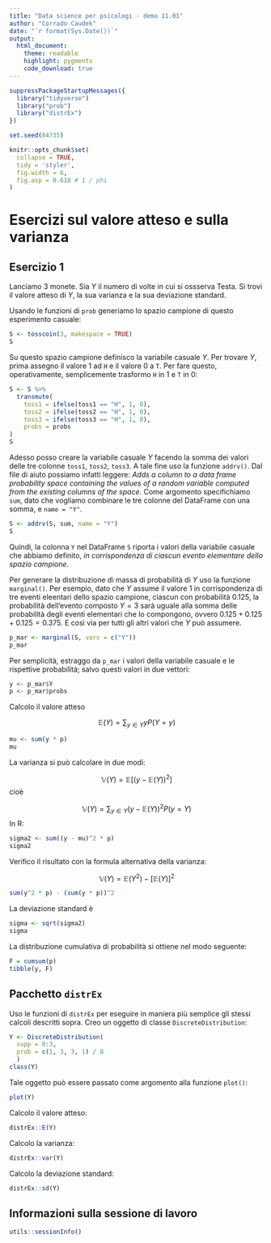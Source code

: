 ```yaml
---
title: "Data science per psicologi - demo 11.01"
author: "Corrado Caudek"
date: "`r format(Sys.Date())`"
output:
  html_document:
    theme: readable
    highlight: pygments
    code_download: true
---
```


```r
suppressPackageStartupMessages({
  library("tidyverse")
  library("prob")
  library("distrEx")
})

set.seed(84735)

knitr::opts_chunk$set(
  collapse = TRUE,
  tidy = 'styler',
  fig.width = 6,
  fig.asp = 0.618 # 1 / phi
)
```

# Esercizi sul valore atteso e sulla varianza

## Esercizio 1

Lanciamo 3 monete.  Sia $Y$ il numero di volte in cui si ossserva Testa.  Si trovi il valore atteso di $Y$, la sua varianza e la sua deviazione standard.

Usando le funzioni di `prob` generiamo lo spazio campione di questo esperimento casuale:

```r
S <- tosscoin(3, makespace = TRUE)
S
```

Su questo spazio campione definisco la variabile casuale $Y$. Per trovare $Y$, prima assegno il valore 1 ad `H` e il valore 0 a `T`. Per fare questo, operativamente, semplicemente trasformo `H` in 1 e `T` in 0:

```r
S <- S %>% 
  transmute(
    toss1 = ifelse(toss1 == "H", 1, 0),
    toss2 = ifelse(toss2 == "H", 1, 0),
    toss3 = ifelse(toss3 == "H", 1, 0),
    probs = probs
)
S
```

Adesso posso creare la variabile casuale $Y$ facendo la somma dei valori delle tre colonne `toss1`, `toss2`, `toss3`. A tale fine uso la funzione `addrv()`. Dal file di aiuto possiamo infatti leggere: *Adds a column to a data frame probability space containing the values of a random variable computed from the existing columns of the space.* Come argomento specifichiamo `sum`, dato che vogliamo combinare le tre colonne del DataFrame con una somma, e `name = "Y"`.

```r
S <- addrv(S, sum, name = "Y")
S
```

Quindi, la colonna `Y` nel DataFrame `S` riporta i valori della variabile casuale che abbiamo definito, *in corrispondenza di ciascun evento elementare dello spazio campione*.

Per generare la distribuzione di massa di probabilità di $Y$ uso la funzione `marginal()`. Per esempio, dato che $Y$ assume il valore 1 in corrispondenza di tre eventi eleentari dello spazio campione, ciascun con probabilità 0.125, la probabilità dell'evento composto $Y = 3$ sarà uguale alla somma delle probabilità degli eventi elementari che lo compongono, ovvero $0.125+ 0.125+ 0.125 = 0.375$. E così via per tutti gli altri valori che $Y$ può assumere.

```r
p_mar <- marginal(S, vars = c("Y"))
p_mar
```

Per semplicità, estraggo da `p_mar` i valori della variabile casuale e le rispettive probabilità; salvo questi valori in due vettori:

```r
y <- p_mar$Y
p <- p_mar$probs
```

Calcolo il valore atteso

$$
\mathbb{E}(Y) = \sum_{y \in Y} y P(Y = y)
$$

```r
mu <- sum(y * p)
mu
```

La varianza si può calcolare in due modi:

$$
\mathbb{V}(Y) = \mathbb{E}\big[(y - \mathbb{E}(Y))^2\big]
$$
cioè

$$
\mathbb{V}(Y) = \sum_{y \in Y}(y - \mathbb{E}(Y))^2 P(y = Y)
$$
In $\mathsf{R}$:

```r
sigma2 <- sum((y - mu)^2 * p)
sigma2
```

Verifico il risultato con la formula alternativa della varianza:

$$
\mathbb{V}(Y) = \mathbb{E}(Y^2) - \big[\mathbb{E}(Y)\big]^2
$$

```r
sum(y^2 * p) - (sum(y * p))^2 
```

La deviazione standard è 

```r
sigma <- sqrt(sigma2)
sigma
```

La distribuzione cumulativa di probabilità si ottiene nel modo seguente:

```r
F = cumsum(p) 
tibble(y, F)
```

## Pacchetto `distrEx`

Uso le funzioni di `distrEx` per eseguire in maniera più semplice gli stessi calcoli descritti sopra. Creo un oggetto di classe `DiscreteDistribution`:

```r
Y <- DiscreteDistribution(
  supp = 0:3, 
  prob = c(1, 3, 3, 1) / 8
  )
class(Y)
```

Tale oggetto può essere passato come argomento alla funzione `plot()`:

```r
plot(Y)
```

Calcolo il valore atteso:

```r
distrEx::E(Y)
```

Calcolo la varianza:

```r
distrEx::var(Y)
```

Calcolo la deviazione standard:

```r
distrEx::sd(Y)
```


## Informazioni sulla sessione di lavoro

```r
utils::sessionInfo()
```


